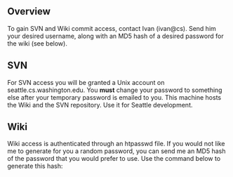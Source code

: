 == Overview ==

To gain SVN and Wiki commit access, contact Ivan (ivan@cs). Send him your desired username, along with an MD5 hash of a desired password for the wiki (see below).

== SVN ==

For SVN access you will be granted a Unix account on seattle.cs.washington.edu. You '''must''' change your password to something else after your temporary password is emailed to you. This machine hosts the Wiki and the SVN repository. Use it for Seattle development.

== Wiki ==

Wiki access is authenticated through an htpasswd file. If you would not like me to generate for you a random password, you can send me an MD5 hash of the password that you would prefer to use. Use the command below to generate this hash:

  {{{htpasswd -m -n [username]}}}

